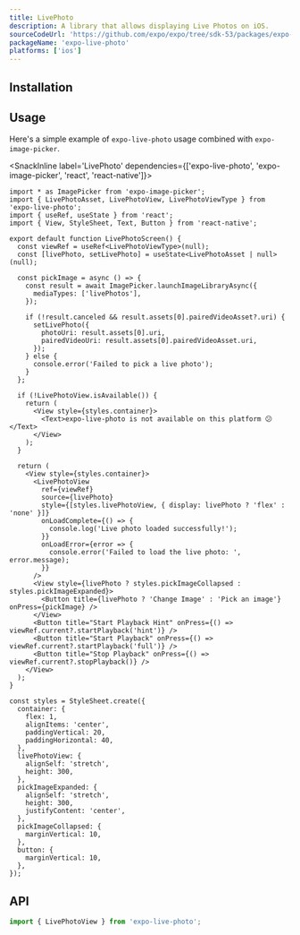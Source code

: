 ```yaml
---
title: LivePhoto
description: A library that allows displaying Live Photos on iOS.
sourceCodeUrl: 'https://github.com/expo/expo/tree/sdk-53/packages/expo-live-photo'
packageName: 'expo-live-photo'
platforms: ['ios']
---
```



## Installation

<APIInstallSection />

## Usage

Here's a simple example of `expo-live-photo` usage combined with `expo-image-picker`.

<SnackInline label='LivePhoto' dependencies={['expo-live-photo', 'expo-image-picker', 'react', 'react-native']}>

```tsx
import * as ImagePicker from 'expo-image-picker';
import { LivePhotoAsset, LivePhotoView, LivePhotoViewType } from 'expo-live-photo';
import { useRef, useState } from 'react';
import { View, StyleSheet, Text, Button } from 'react-native';

export default function LivePhotoScreen() {
  const viewRef = useRef<LivePhotoViewType>(null);
  const [livePhoto, setLivePhoto] = useState<LivePhotoAsset | null>(null);

  const pickImage = async () => {
    const result = await ImagePicker.launchImageLibraryAsync({
      mediaTypes: ['livePhotos'],
    });

    if (!result.canceled && result.assets[0].pairedVideoAsset?.uri) {
      setLivePhoto({
        photoUri: result.assets[0].uri,
        pairedVideoUri: result.assets[0].pairedVideoAsset.uri,
      });
    } else {
      console.error('Failed to pick a live photo');
    }
  };

  if (!LivePhotoView.isAvailable()) {
    return (
      <View style={styles.container}>
        <Text>expo-live-photo is not available on this platform 😕</Text>
      </View>
    );
  }

  return (
    <View style={styles.container}>
      <LivePhotoView
        ref={viewRef}
        source={livePhoto}
        style={[styles.livePhotoView, { display: livePhoto ? 'flex' : 'none' }]}
        onLoadComplete={() => {
          console.log('Live photo loaded successfully!');
        }}
        onLoadError={error => {
          console.error('Failed to load the live photo: ', error.message);
        }}
      />
      <View style={livePhoto ? styles.pickImageCollapsed : styles.pickImageExpanded}>
        <Button title={livePhoto ? 'Change Image' : 'Pick an image'} onPress={pickImage} />
      </View>
      <Button title="Start Playback Hint" onPress={() => viewRef.current?.startPlayback('hint')} />
      <Button title="Start Playback" onPress={() => viewRef.current?.startPlayback('full')} />
      <Button title="Stop Playback" onPress={() => viewRef.current?.stopPlayback()} />
    </View>
  );
}

const styles = StyleSheet.create({
  container: {
    flex: 1,
    alignItems: 'center',
    paddingVertical: 20,
    paddingHorizontal: 40,
  },
  livePhotoView: {
    alignSelf: 'stretch',
    height: 300,
  },
  pickImageExpanded: {
    alignSelf: 'stretch',
    height: 300,
    justifyContent: 'center',
  },
  pickImageCollapsed: {
    marginVertical: 10,
  },
  button: {
    marginVertical: 10,
  },
});
```

</SnackInline>

## API

```js
import { LivePhotoView } from 'expo-live-photo';
```

<APISection packageName="expo-live-photo" apiName="LivePhoto" />
